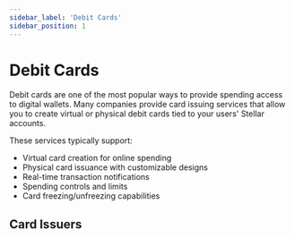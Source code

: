 ```yaml
---
sidebar_label: 'Debit Cards'
sidebar_position: 1
---
```



# Debit Cards

Debit cards are one of the most popular ways to provide spending access to digital wallets. Many companies provide card issuing services that allow you to create virtual or physical debit cards tied to your users' Stellar accounts.

These services typically support:
- Virtual card creation for online spending
- Physical card issuance with customizable designs
- Real-time transaction notifications
- Spending controls and limits
- Card freezing/unfreezing capabilities

## Card Issuers

<CardsDirectory /> 